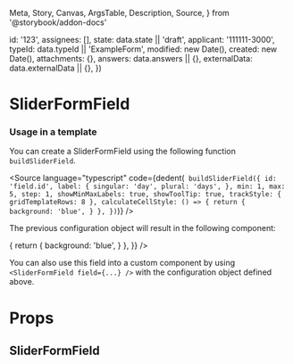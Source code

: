   Meta,
  Story,
  Canvas,
  ArgsTable,
  Description,
  Source,
} from '@storybook/addon-docs'


  id: '123',
  assignees: [],
  state: data.state || 'draft',
  applicant: '111111-3000',
  typeId: data.typeId || 'ExampleForm',
  modified: new Date(),
  created: new Date(),
  attachments: {},
  answers: data.answers || {},
  externalData: data.externalData || {},
})

<Meta title="Application System/SliderFormField" component={SliderFormField} />

# SliderFormField

### Usage in a template

You can create a SliderFormField using the following function `buildSliderField`.

<Source
  language="typescript"
  code={dedent(`
    buildSliderField({
      id: 'field.id',
      label: {
        singular: 'day',
        plural: 'days',
      },
      min: 1,
      max: 5,
      step: 1,
      showMinMaxLabels: true,
      showToolTip: true,
      trackStyle: { gridTemplateRows: 8 },
      calculateCellStyle: () => {
        return {
          background: 'blue',
        }
      },
    })`)}
/>

The previous configuration object will result in the following component:

<Canvas>
  <Story name="Default">
    <SliderFormField
      application={createMockApplication()}
      field={{
        id: 'field.id',
        label: {
          singular: 'day',
          plural: 'days',
        },
        min: 1,
        max: 5,
        step: 1,
        showMinMaxLabels: true,
        showToolTip: true,
        trackStyle: { gridTemplateRows: 8 },
        calculateCellStyle: () => {
          return {
            background: 'blue',
          }
        },
      }}
    />
  </Story>
</Canvas>

You can also use this field into a custom component by using `<SliderFormField field={...} />` with the configuration object defined above.

# Props

## SliderFormField

<ArgsTable of={SliderFormField} />
